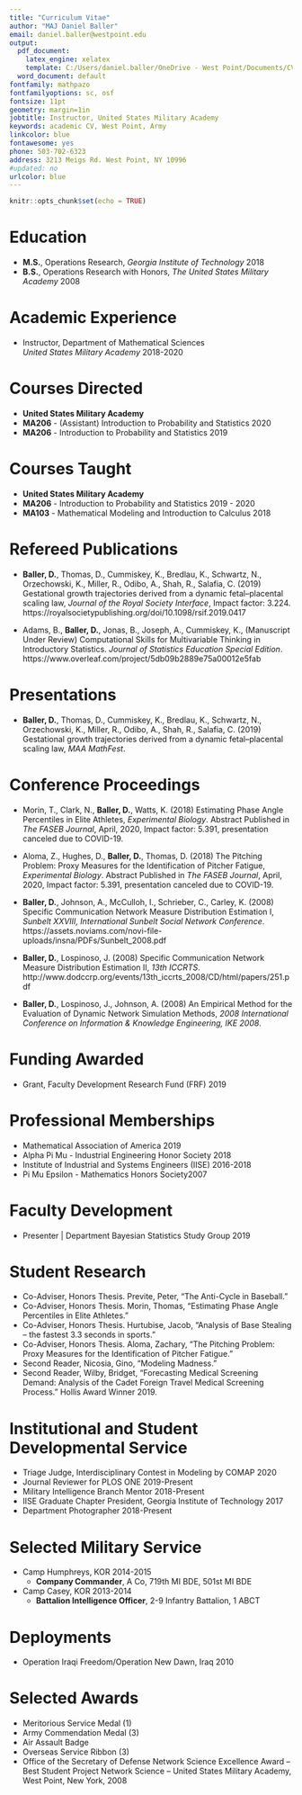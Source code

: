 ```yaml
---
title: "Curriculum Vitae"
author: "MAJ Daniel Baller"
email: daniel.baller@westpoint.edu
output:
  pdf_document:
    latex_engine: xelatex
    template: C:/Users/daniel.baller/OneDrive - West Point/Documents/CV/svm-latex-cv.tex
  word_document: default
fontfamily: mathpazo
fontfamilyoptions: sc, osf
fontsize: 11pt
geometry: margin=1in
jobtitle: Instructor, United States Military Academy
keywords: academic CV, West Point, Army
linkcolor: blue
fontawesome: yes
phone: 503-702-6323
address: 3213 Meigs Rd. West Point, NY 10996
#updated: no
urlcolor: blue
---
```


```r
knitr::opts_chunk$set(echo = TRUE)
```
\begin{center}
Updated: 23 March 2020 
\end{center}

# Education

* **M.S.**, Operations Research, *Georgia Institute of Technology* \hfill 2018
* **B.S.**, Operations Research with Honors, *The United States Military Academy* \hfill 2008

# Academic Experience 

* Instructor, Department of Mathematical Sciences  
    *United States Military Academy* \hfill 2018-2020

# Courses Directed
* **United States Military Academy**
* **MA206** - (Assistant) Introduction to Probability and Statistics \hfill 2020
* **MA206** -  Introduction to Probability and Statistics \hfill 2019

# Courses Taught 
* **United States Military Academy**
* **MA206** - Introduction to Probability and Statistics \hfill 2019 - 2020
* **MA103** - Mathematical Modeling and Introduction to Calculus \hfill 2018

# Refereed Publications

* **Baller, D.**, Thomas, D., Cummiskey, K., Bredlau, K., Schwartz, N., Orzechowski, K., Miller, R., Odibo, A., Shah, R., Salafia, C. (2019) Gestational growth trajectories derived from a dynamic fetal–placental scaling law, *Journal of the Royal Society Interface*, Impact factor: 3.224. https://royalsocietypublishing.org/doi/10.1098/rsif.2019.0417 

* Adams, B., **Baller, D.**, Jonas, B., Joseph, A., Cummiskey, K., (Manuscript Under Review) Computational Skills for Multivariable Thinking in Introductory Statistics. *Journal of Statistics Education Special Edition*.
https://www.overleaf.com/project/5db09b2889e75a00012e5fab 

# Presentations

* **Baller, D.**, Thomas, D., Cummiskey, K., Bredlau, K., Schwartz, N., Orzechowski, K., Miller, R., Odibo, A., Shah, R., Salafia, C. (2019) Gestational growth trajectories derived from a dynamic fetal–placental scaling law, *MAA MathFest*.

# Conference Proceedings

* Morin, T., Clark, N., **Baller, D.**, Watts, K. (2018) Estimating Phase Angle Percentiles in Elite Athletes, *Experimental Biology*. Abstract Published in *The FASEB Journal*, April, 2020, Impact factor: 5.391, presentation canceled due to COVID-19.

* Aloma, Z., Hughes, D., **Baller, D.**, Thomas, D. (2018) The Pitching Problem: Proxy Measures for the Identification of Pitcher Fatigue, *Experimental Biology*. Abstract Published in *The FASEB Journal*, April, 2020, Impact factor: 5.391, presentation canceled due to COVID-19.

* **Baller, D.**, Johnson, A., McCulloh, I., Schrieber, C., Carley, K. (2008) Specific Communication Network Measure Distribution Estimation I, *Sunbelt XXVIII, International Sunbelt Social Network Conference*.
https://assets.noviams.com/novi-file-uploads/insna/PDFs/Sunbelt_2008.pdf 

* **Baller, D.**, Lospinoso, J. (2008) Specific Communication Network Measure
Distribution Estimation II, *13th ICCRTS*.
http://www.dodccrp.org/events/13th_iccrts_2008/CD/html/papers/251.pdf

* **Baller, D.**, Lospinoso, J., Johnson, A. (2008) An Empirical Method for the Evaluation of Dynamic Network Simulation Methods, *2008 International Conference on Information & Knowledge Engineering, IKE 2008*.

# Funding Awarded

* Grant, Faculty Development Research Fund (FRF) \hfill 2019

# Professional Memberships
* Mathematical Association of America \hfill 2019
* Alpha Pi Mu - Industrial Engineering Honor Society \hfill 2018
* Institute of Industrial and Systems Engineers (IISE) \hfill 2016-2018
* Pi Mu Epsilon - Mathematics Honors Society\hfill 2007


# Faculty Development
* Presenter | Department Bayesian Statistics Study Group \hfill 2019

# Student Research
* Co-Adviser, Honors Thesis. Previte, Peter, "The Anti-Cycle in Baseball."
* Co-Adviser, Honors Thesis. Morin, Thomas, "Estimating Phase Angle Percentiles in Elite Athletes."
* Co-Adviser, Honors Thesis. Hurtubise, Jacob, "Analysis of Base Stealing – the fastest 3.3 seconds in sports."
* Co-Adviser, Honors Thesis. Aloma, Zachary, "The Pitching Problem: Proxy Measures for the Identification of Pitcher Fatigue."
* Second Reader, Nicosia, Gino, "Modeling Madness." 
* Second Reader, Wilby, Bridget, "Forecasting Medical Screening Demand: Analysis of the Cadet Foreign Travel Medical Screening Process." Hollis Award Winner 2019.

# Institutional and Student Developmental Service
* Triage Judge, Interdisciplinary Contest in Modeling by COMAP \hfill 2020
* Journal Reviewer for PLOS ONE \hfill 2019-Present
* Military Intelligence Branch Mentor \hfill 2018-Present
* IISE Graduate Chapter President, Georgia Institute of Technology \hfill 2017
* Department Photographer \hfill 2018-Present
    
# Selected Military Service
* Camp Humphreys, KOR \hfill 2014-2015
  * **Company Commander**, A Co, 719th MI BDE, 501st MI BDE

* Camp Casey, KOR \hfill 2013-2014
  * **Battalion Intelligence Officer**, 2-9 Infantry Battalion, 1 ABCT 
    
# Deployments 
* Operation Iraqi Freedom/Operation New Dawn, Iraq \hfill 2010

# Selected Awards
* Meritorious Service Medal (1)
* Army Commendation Medal (3)
* Air Assault Badge
* Overseas Service Ribbon (3)
* Office of the Secretary of Defense Network Science Excellence Award – Best Student Project Network Science – United States Military Academy, West Point, New York, \hfill 2008
